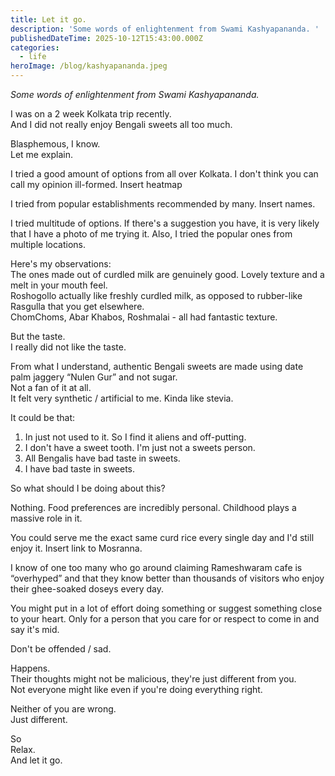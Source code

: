 ```yaml
---
title: Let it go.
description: 'Some words of enlightenment from Swami Kashyapananda. '
publishedDateTime: 2025-10-12T15:43:00.000Z
categories:
  - life
heroImage: /blog/kashyapananda.jpeg
---
```


<i>Some words of enlightenment from Swami Kashyapananda.</i>

I was on a 2 week Kolkata trip recently. \
And I did not really enjoy Bengali sweets all too much.

Blasphemous, I know. \
Let me explain.

I tried a good amount of options from all over Kolkata. I don't think you can call my opinion ill-formed.
Insert heatmap

I tried from popular establishments recommended by many.
Insert names.

I tried multitude of options. If there's a suggestion you have, it is very likely that I have a photo of me trying it.
Also, I tried the popular ones from multiple locations.

Here's my observations: \
The ones made out of curdled milk are genuinely good. Lovely texture and a melt in your mouth feel.  
Roshogollo actually like freshly curdled milk, as opposed to rubber-like Rasgulla that you get elsewhere.  
ChomChoms, Abar Khabos, Roshmalai - all had fantastic texture.

But the taste.  
I really did not like the taste.

From what I understand, authentic Bengali sweets are made using date palm jaggery “Nulen Gur” and not sugar.  
Not a fan of it at all.  
It felt very synthetic / artificial to me. Kinda like stevia.

It could be that:

1. In just not used to it. So I find it aliens and off-putting.
2. I don't have a sweet tooth. I'm just not a sweets person.
3. All Bengalis have bad taste in sweets.
4. I have bad taste in sweets.

So what should I be doing about this?

Nothing.
Food preferences are incredibly personal.
Childhood plays a massive role in it.

You could serve me the exact same curd rice every single day and I'd still enjoy it.
Insert link to Mosranna.

I know of one too many who go around claiming Rameshwaram cafe is “overhyped” and that they know better than thousands of visitors who enjoy their ghee-soaked doseys every day.

You might put in a lot of effort doing something or suggest something close to your heart.
Only for a person that you care for or respect to come in and say it's mid.

Don't be offended / sad.

Happens.  
Their thoughts might not be malicious, they're just different from you.  
Not everyone might like even if you're doing everything right.

Neither of you are wrong.  
Just different.

So  
Relax.  
And let it go.
